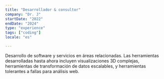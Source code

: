 ```yaml
---
title: "Desarrollador & consultor"
company: "Dr. J"
startDate: "2022"
endDate: "2024"
type: "experience"
tags: ["coding"]
locale: "es"

---
```


Desarrollo de software y servicios en áreas relacionadas. Las herramientas desarrolladas hasta ahora incluyen visualizaciones 3D complejas, herramientas de transformación de datos escalables, y herramientas tolerantes a fallas para análisis web.